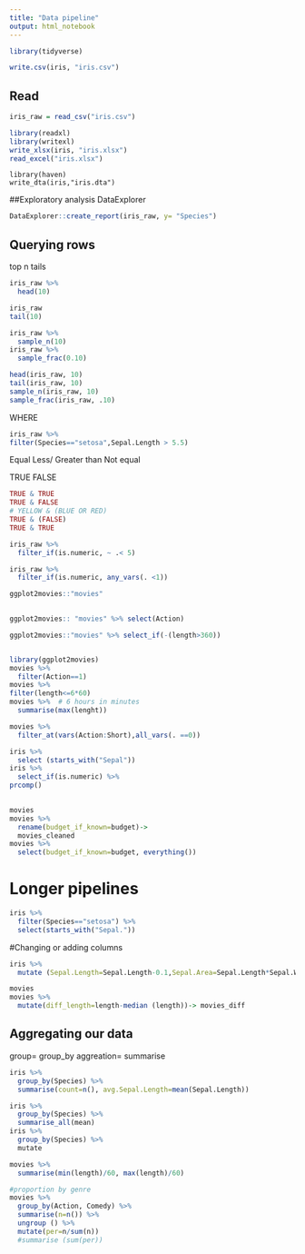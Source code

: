 ```yaml
---
title: "Data pipeline"
output: html_notebook
---
```

```r
library(tidyverse)
```
```r
write.csv(iris, "iris.csv")
```
## Read
```r
iris_raw = read_csv("iris.csv")
```
```r
library(readxl)
library(writexl)
write_xlsx(iris, "iris.xlsx")
read_excel("iris.xlsx")
```

```{reval=FALSE}
library(haven)
write_dta(iris,"iris.dta")
```

##Exploratory analysis
DataExplorer 
```r
DataExplorer::create_report(iris_raw, y= "Species")
```

## Querying rows
top n tails
```r
iris_raw %>%
  head(10)

iris_raw
tail(10)

iris_raw %>% 
  sample_n(10)
iris_raw %>% 
  sample_frac(0.10)

head(iris_raw, 10)
tail(iris_raw, 10)
sample_n(iris_raw, 10)
sample_frac(iris_raw, .10)
```
WHERE
```r
iris_raw %>% 
filter(Species=="setosa",Sepal.Length > 5.5)
```
Equal
Less/ Greater than
Not equal

TRUE 
FALSE
```r
TRUE & TRUE
TRUE & FALSE
# YELLOW & (BLUE OR RED)
TRUE & (FALSE)
TRUE & TRUE
```
```r
iris_raw %>% 
  filter_if(is.numeric, ~ .< 5)
```
```r
iris_raw %>% 
  filter_if(is.numeric, any_vars(. <1))
```

```r
ggplot2movies::"movies" 
 
```
```r
ggplot2movies:: "movies" %>% select(Action)

```

```r
ggplot2movies::"movies" %>% select_if(-(length>360))



```

```r
library(ggplot2movies)
movies %>% 
  filter(Action==1)
movies %>% 
filter(length<=6*60) 
movies %>%  # 6 hours in minutes
  summarise(max(lenght))

movies %>% 
  filter_at(vars(Action:Short),all_vars(. ==0))

```

```r
iris %>% 
  select (starts_with("Sepal"))
iris %>% 
  select_if(is.numeric) %>% 
prcomp()
  
```
```r
movies
movies %>% 
  rename(budget_if_known=budget)-> 
  movies_cleaned
movies %>% 
  select(budget_if_known=budget, everything())
```
# Longer pipelines
```r
iris %>% 
  filter(Species=="setosa") %>% 
  select(starts_with("Sepal."))
```
#Changing or adding columns
```r
iris %>% 
  mutate (Sepal.Length=Sepal.Length-0.1,Sepal.Area=Sepal.Length*Sepal.Width, Species_trun= str_trunc(as.character(Species),3),Diff.Sepal. Lenght = (Sepal.Length-mean (Sepal.Length))mean(Sepal.Length))
```
```r
movies
movies %>% 
  mutate(diff_length=length-median (length))-> movies_diff

```
## Aggregating our data
group= group_by
aggreation= summarise
```r
iris %>% 
  group_by(Species) %>% 
  summarise(count=n(), avg.Sepal.Length=mean(Sepal.Length))

iris %>% 
  group_by(Species) %>% 
  summarise_all(mean)
iris %>% 
  group_by(Species) %>% 
  mutate
```

```r
movies %>% 
  summarise(min(length)/60, max(length)/60)

#proportion by genre
movies %>% 
  group_by(Action, Comedy) %>% 
  summarise(n=n()) %>% 
  ungroup () %>% 
  mutate(per=n/sum(n))
  #summarise (sum(per))
  
  
```












